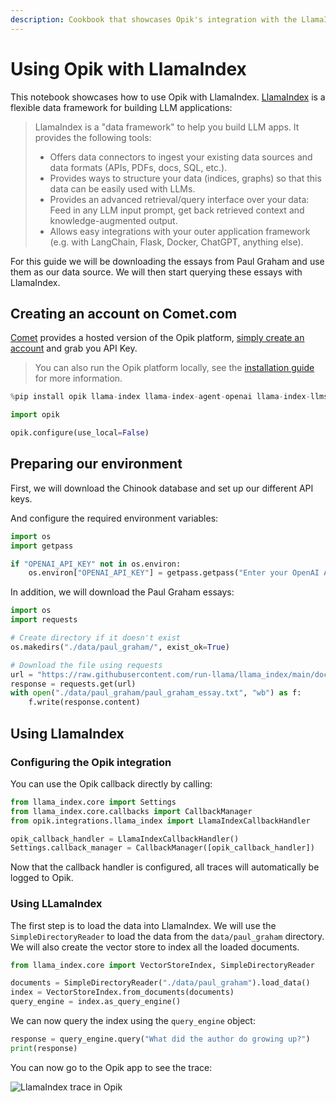 ```yaml
---
description: Cookbook that showcases Opik's integration with the LlamaIndex Python SDK
---
```


# Using Opik with LlamaIndex

This notebook showcases how to use Opik with LlamaIndex. [LlamaIndex](https://github.com/run-llama/llama_index) is a flexible data framework for building LLM applications:
> LlamaIndex is a "data framework" to help you build LLM apps. It provides the following tools:
>
> - Offers data connectors to ingest your existing data sources and data formats (APIs, PDFs, docs, SQL, etc.).
> - Provides ways to structure your data (indices, graphs) so that this data can be easily used with LLMs.
> - Provides an advanced retrieval/query interface over your data: Feed in any LLM input prompt, get back retrieved context and knowledge-augmented output.
> - Allows easy integrations with your outer application framework (e.g. with LangChain, Flask, Docker, ChatGPT, anything else).

For this guide we will be downloading the essays from Paul Graham and use them as our data source. We will then start querying these essays with LlamaIndex.

## Creating an account on Comet.com

[Comet](https://www.comet.com/site?from=llm&utm_source=opik&utm_medium=colab&utm_content=llamaindex&utm_campaign=opik) provides a hosted version of the Opik platform, [simply create an account](https://www.comet.com/signup?from=llm&=opik&utm_medium=colab&utm_content=llamaindex&utm_campaign=opik) and grab you API Key.

> You can also run the Opik platform locally, see the [installation guide](https://www.comet.com/docs/opik/self-host/overview/?from=llm&utm_source=opik&utm_medium=colab&utm_content=llamaindex&utm_campaign=opik) for more information.


```python
%pip install opik llama-index llama-index-agent-openai llama-index-llms-openai --upgrade --quiet
```


```python
import opik

opik.configure(use_local=False)
```

## Preparing our environment

First, we will download the Chinook database and set up our different API keys.

And configure the required environment variables:


```python
import os
import getpass

if "OPENAI_API_KEY" not in os.environ:
    os.environ["OPENAI_API_KEY"] = getpass.getpass("Enter your OpenAI API key: ")
```

In addition, we will download the Paul Graham essays:


```python
import os
import requests

# Create directory if it doesn't exist
os.makedirs("./data/paul_graham/", exist_ok=True)

# Download the file using requests
url = "https://raw.githubusercontent.com/run-llama/llama_index/main/docs/docs/examples/data/paul_graham/paul_graham_essay.txt"
response = requests.get(url)
with open("./data/paul_graham/paul_graham_essay.txt", "wb") as f:
    f.write(response.content)
```

## Using LlamaIndex

### Configuring the Opik integration

You can use the Opik callback directly by calling:


```python
from llama_index.core import Settings
from llama_index.core.callbacks import CallbackManager
from opik.integrations.llama_index import LlamaIndexCallbackHandler

opik_callback_handler = LlamaIndexCallbackHandler()
Settings.callback_manager = CallbackManager([opik_callback_handler])
```

Now that the callback handler is configured, all traces will automatically be logged to Opik.

### Using LLamaIndex

The first step is to load the data into LlamaIndex. We will use the `SimpleDirectoryReader` to load the data from the `data/paul_graham` directory. We will also create the vector store to index all the loaded documents.


```python
from llama_index.core import VectorStoreIndex, SimpleDirectoryReader

documents = SimpleDirectoryReader("./data/paul_graham").load_data()
index = VectorStoreIndex.from_documents(documents)
query_engine = index.as_query_engine()
```

We can now query the index using the `query_engine` object:


```python
response = query_engine.query("What did the author do growing up?")
print(response)
```

You can now go to the Opik app to see the trace:

![LlamaIndex trace in Opik](https://raw.githubusercontent.com/comet-ml/opik/main/apps/opik-documentation/documentation/static/img/cookbook/llamaIndex_cookbook.png)


